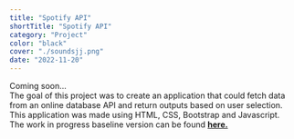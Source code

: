 ```yaml
---
title: "Spotify API"
shortTitle: "Spotify API"
category: "Project"
color: "black"
cover: "./soundsjj.png"
date: "2022-11-20"
---
```


Coming soon...<br />
The goal of this project was to create an application that could fetch data from an online database API and return outputs based on user selection.
This application was made using HTML, CSS, Bootstrap and Javascript.  
The work in progress baseline version can be found [**here.**](https://paul-matthew.github.io/Spotify-API/)
